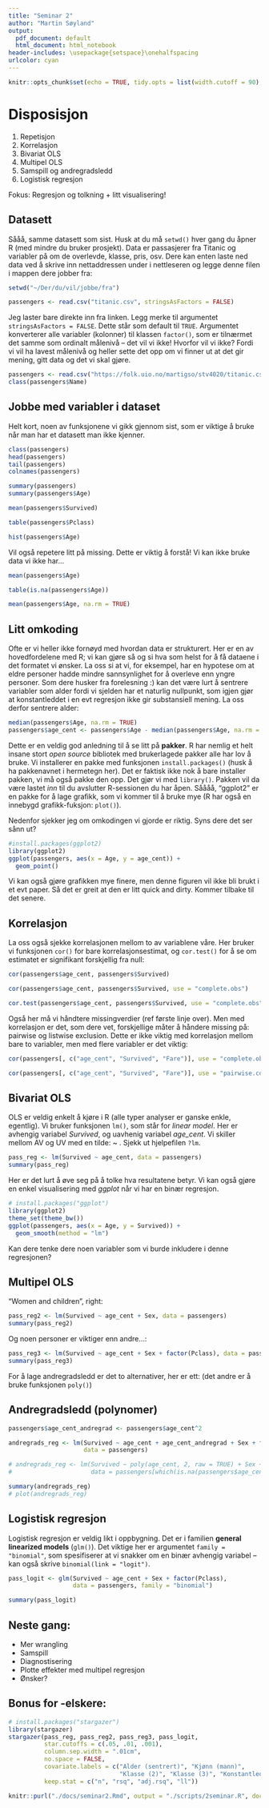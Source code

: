 ```yaml
---
title: "Seminar 2"
author: "Martin Søyland"
output:
  pdf_document: default
  html_document: html_notebook
header-includes: \usepackage{setspace}\onehalfspacing
urlcolor: cyan
---
```


```r
knitr::opts_chunk$set(echo = TRUE, tidy.opts = list(width.cutoff = 90), tidy = TRUE)

```
# Disposisjon
1. Repetisjon
2. Korrelasjon
3. Bivariat OLS
4. Multipel OLS
5. Samspill og andregradsledd
6. Logistisk regresjon

Fokus: Regresjon og tolkning + litt visualisering!

## Datasett
Sååå, samme datasett som sist. Husk at du må `setwd()` hver gang du åpner R (med mindre du bruker prosjekt). Data er passasjerer fra Titanic og variabler på om de overlevde, klasse, pris, osv. Dere kan enten laste ned data ved å skrive inn nettaddressen under i nettleseren og legge denne filen i mappen dere jobber fra:

```r
setwd("~/Der/du/vil/jobbe/fra")

passengers <- read.csv("titanic.csv", stringsAsFactors = FALSE)

```

Jeg laster bare direkte inn fra linken. Legg merke til argumentet `stringsAsFactors = FALSE`. Dette står som default til `TRUE`. Argumentet konverterer alle variabler (kolonner) til klassen `factor()`, som er tilnærmet det samme som ordinalt målenivå -- det vil vi ikke! Hvorfor vil vi ikke? Fordi vi vil ha lavest målenivå og heller sette det opp om vi finner ut at det gir mening, gitt data og det vi skal gjøre.

```r
passengers <- read.csv("https://folk.uio.no/martigso/stv4020/titanic.csv", stringsAsFactors = FALSE)
class(passengers$Name)
```

## Jobbe med variabler i dataset
Helt kort, noen av funksjonene vi gikk gjennom sist, som er viktige å bruke når man har et datasett man ikke kjenner.

```r
class(passengers)
head(passengers)
tail(passengers)
colnames(passengers)

summary(passengers)
summary(passengers$Age)

mean(passengers$Survived)

table(passengers$Pclass)

hist(passengers$Age)

```

Vil også repetere litt på missing. Dette er viktig å forstå! Vi kan ikke bruke data vi ikke har...

```r
mean(passengers$Age)

table(is.na(passengers$Age))

mean(passengers$Age, na.rm = TRUE)
```

## Litt omkoding

Ofte er vi heller ikke fornøyd med hvordan data er strukturert. Her er en av hovedfordelene med R; vi kan gjøre så og si hva som helst for å få dataene i det formatet vi ønsker. La oss si at vi, for eksempel, har en hypotese om at eldre personer hadde mindre sannsynlighet for å overleve enn yngre personer. Som dere husker fra forelesning :) kan det være lurt å sentrere variabler som alder fordi vi sjelden har et naturlig nullpunkt, som igjen gjør at konstantleddet i en evt regresjon ikke gir substansiell mening. La oss derfor sentrere alder:

```r
median(passengers$Age, na.rm = TRUE)
passengers$age_cent <- passengers$Age - median(passengers$Age, na.rm = TRUE)
```

Dette er en veldig god anledning til å se litt på **pakker**. R har nemlig et helt insane stort *open source* bibliotek med brukerlagede pakker alle har lov å bruke. Vi installerer en pakke med funksjonen `install.packages()` (husk å ha pakkenavnet i hermetegn her). Det er faktisk ikke nok å bare installer pakken, vi må også pakke den opp. Det gjør vi med `library()`. Pakken vil da være lastet *inn* til du avslutter R-sessionen du har åpen. Såååå, "ggplot2" er en pakke for å lage grafikk, som vi kommer til å bruke mye (R har også en innebygd grafikk-fuksjon: `plot()`).

Nedenfor sjekker jeg om omkodingen vi gjorde er riktig. Syns dere det ser sånn ut?

```r
#install.packages(ggplot2)
library(ggplot2)
ggplot(passengers, aes(x = Age, y = age_cent)) +
  geom_point()

```

Vi kan også gjøre grafikken mye finere, men denne figuren vil ikke bli brukt i et evt paper. Så det er greit at den er litt quick and dirty. Kommer tilbake til det senere.

## Korrelasjon
La oss også sjekke korrelasjonen mellom to av variablene våre. Her bruker vi funksjonen `cor()` for bare korrelasjonsestimat, og `cor.test()` for å se om estimatet er signifikant forskjellig fra null:

```r
cor(passengers$age_cent, passengers$Survived)

cor(passengers$age_cent, passengers$Survived, use = "complete.obs")

cor.test(passengers$age_cent, passengers$Survived, use = "complete.obs")

```

Også her må vi håndtere missingverdier (ref første linje over). Men med korrelasjon er det, som dere vet, forskjellige måter å håndere missing på: pairwise og listwise exclusion. Dette er ikke viktig med korrelasjon mellom bare to variabler, men med flere variabler er det viktig:

```r
cor(passengers[, c("age_cent", "Survived", "Fare")], use = "complete.obs")

cor(passengers[, c("age_cent", "Survived", "Fare")], use = "pairwise.complete.obs")

```


## Bivariat OLS
OLS er veldig enkelt å kjøre i R (alle typer analyser er ganske enkle, egentlig). Vi bruker funksjonen `lm()`, som står for *linear model*. Her er avhengig variabel *Survived*, og uavhenig variabel *age_cent*. Vi skiller mellom AV og UV med en tilde: ~ . Sjekk ut hjelpefilen `?lm`.

```r
pass_reg <- lm(Survived ~ age_cent, data = passengers)
summary(pass_reg)
```

Her er det lurt å øve seg på å tolke hva resultatene betyr. Vi kan også gjøre en enkel visualisering med *ggplot* når vi har en binær regresjon.

```r

# install.packages("ggplot")
library(ggplot2)
theme_set(theme_bw())
ggplot(passengers, aes(x = Age, y = Survived)) +
  geom_smooth(method = "lm")
```

Kan dere tenke dere noen variabler som vi burde inkludere i denne regresjonen?

\newpage

## Multipel OLS
"Women and children", right:
```r
pass_reg2 <- lm(Survived ~ age_cent + Sex, data = passengers)
summary(pass_reg2)
```


Og noen personer er viktiger enn andre...:
```r
pass_reg3 <- lm(Survived ~ age_cent + Sex + factor(Pclass), data = passengers)
summary(pass_reg3)
```


For å lage andregradsledd er det to alternativer, her er ett: (det andre er å bruke funksjonen `poly()`)

## Andregradsledd (polynomer)
```r

passengers$age_cent_andregrad <- passengers$age_cent^2

andregrads_reg <- lm(Survived ~ age_cent + age_cent_andregrad + Sex + factor(Pclass),
                     data = passengers)

# andregrads_reg <- lm(Survived ~ poly(age_cent, 2, raw = TRUE) + Sex + factor(Pclass),
#                      data = passengers[which(is.na(passengers$age_cent) == FALSE), ])

summary(andregrads_reg)
# plot(andregrads_reg)

```

## Logistisk regresjon
Logistisk regresjon er veldig likt i oppbygning. Det er i familien **general linearized models** (`glm()`). Det viktige her er argumentet `family = "binomial"`, som spesifiserer at vi snakker om en binær avhengig variabel -- kan også skrive `binomial(link = "logit")`. 
```r

pass_logit <- glm(Survived ~ age_cent + Sex + factor(Pclass),
                  data = passengers, family = "binomial")

summary(pass_logit)

```

## Neste gang:
- Mer wrangling
- Samspill
- Diagnostisering
- Plotte effekter med multipel regresjon
- Ønsker?

\newpage

## Bonus for \LaTeX -elskere:
```r
# install.packages("stargazer")
library(stargazer)
stargazer(pass_reg, pass_reg2, pass_reg3, pass_logit,
          star.cutoffs = c(.05, .01, .001),
          column.sep.width = ".01cm",
          no.space = FALSE,
          covariate.labels = c("Alder (sentrert)", "Kjønn (mann)",
                               "Klasse (2)", "Klasse (3)", "Konstantledd"),
          keep.stat = c("n", "rsq", "adj.rsq", "ll"))
```







```r
knitr::purl("./docs/seminar2.Rmd", output = "./scripts/2seminar.R", documentation = 2)

```

